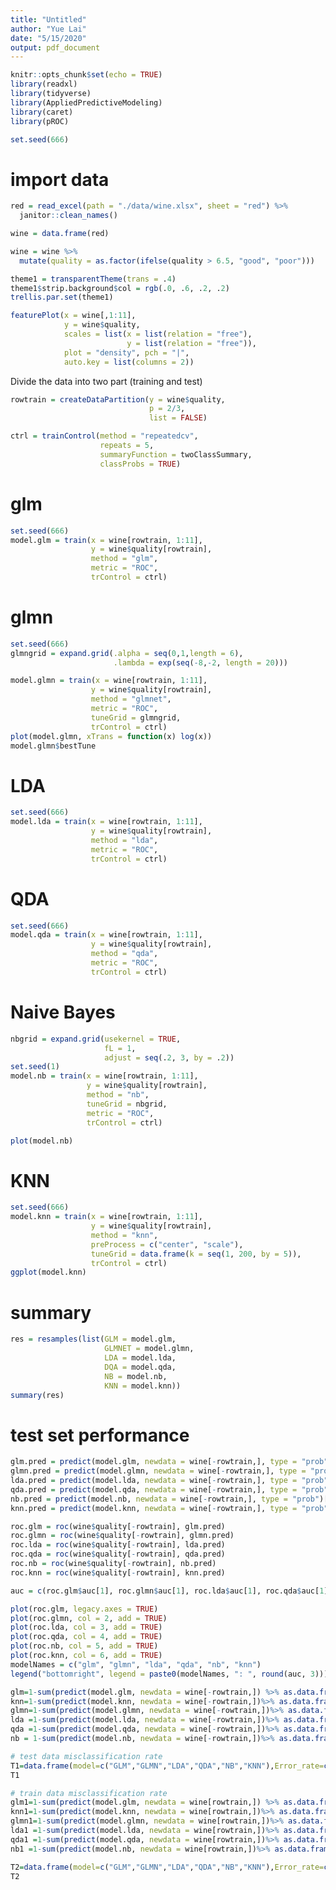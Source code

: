 ```yaml
---
title: "Untitled"
author: "Yue Lai"
date: "5/15/2020"
output: pdf_document
---
```


```r
knitr::opts_chunk$set(echo = TRUE)
library(readxl)
library(tidyverse)
library(AppliedPredictiveModeling)
library(caret)
library(pROC)

set.seed(666)
```

# import data

```r
red = read_excel(path = "./data/wine.xlsx", sheet = "red") %>% 
  janitor::clean_names() 

wine = data.frame(red)

wine = wine %>% 
  mutate(quality = as.factor(ifelse(quality > 6.5, "good", "poor")))
```


```r
theme1 = transparentTheme(trans = .4)
theme1$strip.background$col = rgb(.0, .6, .2, .2)
trellis.par.set(theme1)

featurePlot(x = wine[,1:11],
            y = wine$quality,
            scales = list(x = list(relation = "free"),
                          y = list(relation = "free")),
            plot = "density", pch = "|",
            auto.key = list(columns = 2))
```

Divide the data into two part (training and test)

```r
rowtrain = createDataPartition(y = wine$quality,
                               p = 2/3,
                               list = FALSE)

ctrl = trainControl(method = "repeatedcv",
                    repeats = 5,
                    summaryFunction = twoClassSummary,
                    classProbs = TRUE)
```

# glm

```r
set.seed(666)
model.glm = train(x = wine[rowtrain, 1:11],
                  y = wine$quality[rowtrain],
                  method = "glm",
                  metric = "ROC",
                  trControl = ctrl)
```

# glmn

```r
set.seed(666)
glmngrid = expand.grid(.alpha = seq(0,1,length = 6),
                       .lambda = exp(seq(-8,-2, length = 20)))

model.glmn = train(x = wine[rowtrain, 1:11],
                  y = wine$quality[rowtrain],
                  method = "glmnet",
                  metric = "ROC",
                  tuneGrid = glmngrid,
                  trControl = ctrl)
plot(model.glmn, xTrans = function(x) log(x))
model.glmn$bestTune
```

# LDA

```r
set.seed(666)
model.lda = train(x = wine[rowtrain, 1:11],
                  y = wine$quality[rowtrain],
                  method = "lda",
                  metric = "ROC",
                  trControl = ctrl)
```

# QDA

```r
set.seed(666)
model.qda = train(x = wine[rowtrain, 1:11],
                  y = wine$quality[rowtrain],
                  method = "qda",
                  metric = "ROC",
                  trControl = ctrl)
```

# Naive Bayes

```r
nbgrid = expand.grid(usekernel = TRUE,
                     fL = 1,
                     adjust = seq(.2, 3, by = .2))
set.seed(1)
model.nb = train(x = wine[rowtrain, 1:11],
                 y = wine$quality[rowtrain],
                 method = "nb",
                 tuneGrid = nbgrid,
                 metric = "ROC",
                 trControl = ctrl)

plot(model.nb)
```


# KNN

```r
set.seed(666)
model.knn = train(x = wine[rowtrain, 1:11],
                  y = wine$quality[rowtrain],
                  method = "knn",
                  preProcess = c("center", "scale"),
                  tuneGrid = data.frame(k = seq(1, 200, by = 5)),
                  trControl = ctrl)
ggplot(model.knn)
```

# summary

```r
res = resamples(list(GLM = model.glm, 
                     GLMNET = model.glmn,
                     LDA = model.lda,
                     DQA = model.qda,
                     NB = model.nb,
                     KNN = model.knn))
summary(res)
```

# test set performance

```r
glm.pred = predict(model.glm, newdata = wine[-rowtrain,], type = "prob")[,2]
glmn.pred = predict(model.glmn, newdata = wine[-rowtrain,], type = "prob")[,2]
lda.pred = predict(model.lda, newdata = wine[-rowtrain,], type = "prob")[,2]
qda.pred = predict(model.qda, newdata = wine[-rowtrain,], type = "prob")[,2]
nb.pred = predict(model.nb, newdata = wine[-rowtrain,], type = "prob")[,2]
knn.pred = predict(model.knn, newdata = wine[-rowtrain,], type = "prob")[,2]

roc.glm = roc(wine$quality[-rowtrain], glm.pred)
roc.glmn = roc(wine$quality[-rowtrain], glmn.pred)
roc.lda = roc(wine$quality[-rowtrain], lda.pred)
roc.qda = roc(wine$quality[-rowtrain], qda.pred)
roc.nb = roc(wine$quality[-rowtrain], nb.pred)
roc.knn = roc(wine$quality[-rowtrain], knn.pred)

auc = c(roc.glm$auc[1], roc.glmn$auc[1], roc.lda$auc[1], roc.qda$auc[1], roc.nb$auc[1], roc.knn$auc[1])

plot(roc.glm, legacy.axes = TRUE)
plot(roc.glmn, col = 2, add = TRUE)
plot(roc.lda, col = 3, add = TRUE)
plot(roc.qda, col = 4, add = TRUE)
plot(roc.nb, col = 5, add = TRUE)
plot(roc.knn, col = 6, add = TRUE)
modelNames = c("glm", "glmn", "lda", "qda", "nb", "knn")
legend("bottomright", legend = paste0(modelNames, ": ", round(auc, 3)))
```


```r
glm=1-sum(predict(model.glm, newdata = wine[-rowtrain,]) %>% as.data.frame()==wine[-rowtrain,12])/nrow(wine[-rowtrain,])
knn=1-sum(predict(model.knn, newdata = wine[-rowtrain,])%>% as.data.frame()==wine[-rowtrain,12])/nrow(wine[-rowtrain,])
glmn=1-sum(predict(model.glmn, newdata = wine[-rowtrain,])%>% as.data.frame()==wine[-rowtrain,12])/nrow(wine[-rowtrain,])
lda =1-sum(predict(model.lda, newdata = wine[-rowtrain,])%>% as.data.frame()==wine[-rowtrain,12])/nrow(wine[-rowtrain,])
qda =1-sum(predict(model.qda, newdata = wine[-rowtrain,])%>% as.data.frame()==wine[-rowtrain,12])/nrow(wine[-rowtrain,])
nb = 1-sum(predict(model.nb, newdata = wine[-rowtrain,])%>% as.data.frame()==wine[-rowtrain,12])/nrow(wine[-rowtrain,])

# test data misclassification rate
T1=data.frame(model=c("GLM","GLMN","LDA","QDA","NB","KNN"),Error_rate=c(glm,glmn,lda,qda,nb,knn)) %>% knitr::kable(digits = 3)
T1
```

```r
# train data misclassification rate
glm1=1-sum(predict(model.glm, newdata = wine[rowtrain,]) %>% as.data.frame()==wine[rowtrain,12])/nrow(wine[rowtrain,])
knn1=1-sum(predict(model.knn, newdata = wine[rowtrain,])%>% as.data.frame()==wine[rowtrain,12])/nrow(wine[rowtrain,])
glmn1=1-sum(predict(model.glmn, newdata = wine[rowtrain,])%>% as.data.frame()==wine[rowtrain,12])/nrow(wine[rowtrain,])
lda1 =1-sum(predict(model.lda, newdata = wine[rowtrain,])%>% as.data.frame()==wine[rowtrain,12])/nrow(wine[rowtrain,])
qda1 =1-sum(predict(model.qda, newdata = wine[rowtrain,])%>% as.data.frame()==wine[rowtrain,12])/nrow(wine[rowtrain,])
nb1 =1-sum(predict(model.nb, newdata = wine[rowtrain,])%>% as.data.frame()==wine[rowtrain,12])/nrow(wine[rowtrain,])

T2=data.frame(model=c("GLM","GLMN","LDA","QDA","NB","KNN"),Error_rate=c(glm1,glmn1,lda1,qda1,nb1,knn1)) %>% knitr::kable(digits = 3)
T2
```

